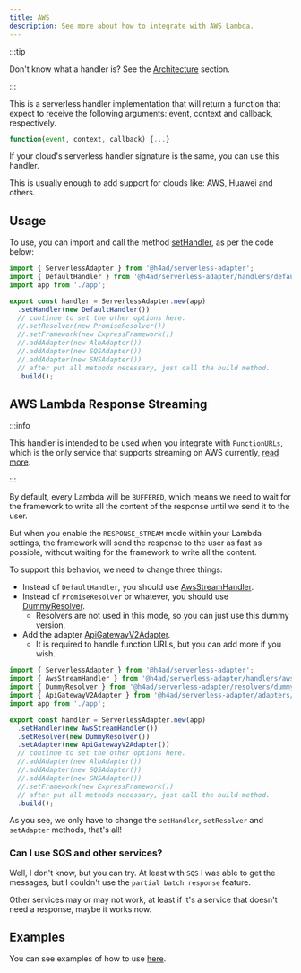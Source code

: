 ---
title: AWS
description: See more about how to integrate with AWS Lambda.
---

:::tip

Don't know what a handler is? See the [Architecture](../architecture#handler) section.

:::

This is a serverless handler implementation that will return a function that expect to receive the following arguments: event, context and callback, respectively.

```js
function(event, context, callback) {...}
```

If your cloud's serverless handler signature is the same, you can use this handler.

This is usually enough to add support for clouds like: AWS, Huawei and others.

## Usage

To use, you can import and call the method [setHandler](../../api/ServerlessAdapter#method-sethandler), as per the code below:

```ts title="index.ts"
import { ServerlessAdapter } from '@h4ad/serverless-adapter';
import { DefaultHandler } from '@h4ad/serverless-adapter/handlers/default';
import app from './app';

export const handler = ServerlessAdapter.new(app)
  .setHandler(new DefaultHandler())
  // continue to set the other options here.
  //.setResolver(new PromiseResolver())
  //.setFramework(new ExpressFramework())
  //.addAdapter(new AlbAdapter())
  //.addAdapter(new SQSAdapter())
  //.addAdapter(new SNSAdapter())
  // after put all methods necessary, just call the build method.
  .build();
```

## AWS Lambda Response Streaming

:::info

This handler is intended to be used when you integrate with `FunctionURLs`, which is the only service that supports streaming on AWS currently,
[read more](https://aws.amazon.com/blogs/compute/introducing-aws-lambda-response-streaming/).

:::

By default, every Lambda will be `BUFFERED`, which means we need to wait for the framework to write all the content of the response until we send it to the user.

But when you enable the `RESPONSE_STREAM` mode within your Lambda settings, the framework will send the response to the user as fast as possible, without waiting for the framework to write all the content.

To support this behavior, we need to change three things:

- Instead of `DefaultHandler`, you should use [AwsStreamHandler](../../api/handlers/AwsStreamHandler).
- Instead of `PromiseResolver` or whatever, you should use [DummyResolver](../../api/resolvers/DummyResolver).
  - Resolvers are not used in this mode, so you can just use this dummy version.
- Add the adapter [ApiGatewayV2Adapter](../../api/adapters/aws/ApiGatewayV2Adapter).
  - It is required to handle function URLs, but you can add more if you wish.

```ts title="index.ts"
import { ServerlessAdapter } from '@h4ad/serverless-adapter';
import { AwsStreamHandler } from '@h4ad/serverless-adapter/handlers/aws';
import { DummyResolver } from '@h4ad/serverless-adapter/resolvers/dummy';
import { ApiGatewayV2Adapter } from '@h4ad/serverless-adapter/adapters/aws';
import app from './app';

export const handler = ServerlessAdapter.new(app)
  .setHandler(new AwsStreamHandler())
  .setResolver(new DummyResolver())
  .setAdapter(new ApiGatewayV2Adapter())
  // continue to set the other options here.
  //.addAdapter(new AlbAdapter())
  //.addAdapter(new SQSAdapter())
  //.addAdapter(new SNSAdapter())
  //.setFramework(new ExpressFramework())
  // after put all methods necessary, just call the build method.
  .build();
```

As you see, we only have to change the `setHandler`, `setResolver` and `setAdapter` methods, that's all!

### Can I use SQS and other services?

Well, I don't know, but you can try. At least with `SQS` I was able to get the messages, but I couldn't use the `partial batch response` feature.

Other services may or may not work, at least if it's a service that doesn't need a response, maybe it works now.

## Examples

You can see examples of how to use [here](https://github.com/H4ad/serverless-adapter-examples).
